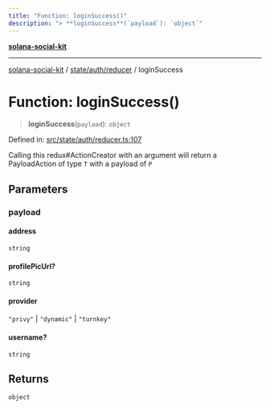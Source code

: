 ```yaml
---
title: "Function: loginSuccess()"
description: "> **loginSuccess**(`payload`): `object`"
---
```


[**solana-social-kit**](../../../../README.mdx)

***

[solana-social-kit](../../../../README.mdx) / [state/auth/reducer](../README.mdx) / loginSuccess

# Function: loginSuccess()

> **loginSuccess**(`payload`): `object`

Defined in: [src/state/auth/reducer.ts:107](https://github.com/SendArcade/solana-social-starter/blob/03568260ca96ed63f77049843c721de1cb011893/src/state/auth/reducer.ts#L107)

Calling this redux#ActionCreator with an argument will
return a PayloadAction of type `T` with a payload of `P`

## Parameters

### payload

#### address

`string`

#### profilePicUrl?

`string`

#### provider

`"privy"` \| `"dynamic"` \| `"turnkey"`

#### username?

`string`

## Returns

`object`
